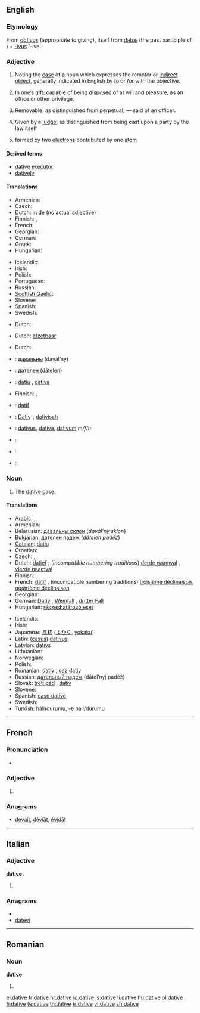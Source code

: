 ==English==

===Etymology===
From {{etyl|la}} ''[[dativus]]'' (appropriate to giving), itself from [[datus]] (the past participle of {{term|do|dō|I give|lang=la}}) + [[-ivus]] '-ive'.

===Adjective===
{{en-adj|-}}

# {{grammar}} Noting the [[case]] of a noun which expresses the remoter or [[indirect object]], generally indicated in English by ''to'' or ''for'' with the objective.
# {{legal}} In one’s gift; capable of being [[disposed]] of at will and pleasure, as an office or other privilege.
# {{legal}} Removable, as distinguished from perpetual; — said of an officer.
# {{legal}} Given by a [[judge]], as distinguished from being cast upon a party by the law itself
# {{science}} formed by two [[electron]]s contributed by one [[atom]]

====Derived terms====
* [[dative executor]]
* [[datively]]

====Translations====
{{trans-top|grammar: noting the case of noun which expresses indirect object}}
* Armenian: {{t|hy|տրական|tr=trakan}}
* Czech: {{t-|cs|dativní}}
* Dutch: in de {{t+|nl|datief|m}} (no actual adjective)
* Finnish: {{t|fi|datiivinen}}, {{t+|fi|datiivi|alt=datiivi-}}
* French: {{t+|fr|datif|m}}
* Georgian: {{t|ka|მიცემითი|tr=mic'emit'i|sc=Geor|xs=Georgian}}
* German: {{t+|de|Dativ|m}}
* Greek: {{t|el|δοτική|f|sc=Grek}}
* Hungarian: {{t|hu|részeshatározó}}
{{trans-mid}}
* Icelandic: {{t+|is|þágufall|alt=þágufalls-}}
* Irish: {{t+|ga|tabharthach|xs=Irish}}
* Polish: {{t+|pl|celownikowy|m}}
* Portuguese: {{t|pt|dativo|m}}
* Russian: {{t+|ru|дательный|tr=dátel’nyj}}
* [[Scottish Gaelic]]: {{t-|gd|tabhartach|xs=Scottish Gaelic}}
* Slovene: {{t|sl|Dajalnik|m}}
* Spanish: {{t+|es|dativo|m}}
* Swedish: {{t+|sv|dativ}}
{{trans-bottom}}

{{trans-top|capable of being disposed of at will}}
* Dutch: {{t-|nl|begeven}}
{{trans-mid}}
{{trans-bottom}}

{{trans-top|removable}}
* Dutch: [[afzetbaar]]
{{trans-mid}}
{{trans-bottom}}

{{trans-top|given by a judge}}
* Dutch: {{t+|nl|datief}}
{{trans-mid}}
{{trans-bottom}}

{{checktrans-top}}
* {{ttbc|Belarusian}}: [[давальны]] (davál’ny)
* {{ttbc|Bulgarian}}: [[дателен]] (dátelen)
* {{ttbc|Catalan}}: [[datiu]] {{m}}, [[dativa]] {{f}}
* Finnish: {{t|fi|datiivinen}}, {{t+|fi|datiivi|alt=datiivi-}}
* {{ttbc|French}}: [[datif]] {{m}}
* {{ttbc|German}}: [[Dativ]]-, [[dativisch]]
{{trans-mid}}
* {{ttbc|Latin}}: [[dativus]], [[dativa]], [[dativum]] ''m/f/n''
* {{ttbc|Norwegian}}: {{t-|no|dativ}}
* {{ttbc|Portuguese}}: {{t+|pt|dativo|m}}
* {{ttbc|Spanish}}: {{t+|es|dativo|m}}
{{trans-bottom}}

===Noun===
{{en-noun}}

# {{grammar}} The [[dative case]].

====Translations====
{{trans-top|dative case}}
* Arabic: {{Arab|[[حالة المفعول له|حَالةُ المَفْعُولُ لَهُ]]}} {{unicode|(ħāltu l-mafʕūlu láhu)}} {{f}}, {{Arab|[[حالة من حالات النصب|حَالَة مِنْ حَالاَتُ النُّصْب]]}} {{unicode|(ħāla min al-ħalātu n-núʂb)}} {{f}}
* Armenian: {{t|hy|տրական|tr=trakan}}
* Belarusian: [[давальны склон]] (''davál’ny sklon'') {{m}}
* Bulgarian: [[дателен падеж]] (''dátelen padéž'') {{m}}
* [[Catalan]]: [[datiu]] {{m}}
* Croatian: {{t+|hr|dativ|m|alt=dátīv}}
* Czech: {{t-|cs|třetí pád|m}}, {{t+|cs|dativ|m}}
* Dutch: [[datief]] {{m}}; (''incompatible numbering traditions'') [[derde naamval]] {{m}}, [[vierde naamval]] {{m}}
* Finnish: {{t+|fi|datiivi}}
* French: [[datif]] {{m}}, (incompatible numbering traditions) [[troisième déclinaison]], [[quatrième déclinaison]]
* Georgian: {{t|ka|მიცემითი|sc=Geor|xs=Georgian}}
* German: [[Dativ]] {{m}}, [[Wemfall]] {{m}}, [[dritter Fall]] {{m}}
* Hungarian: [[részeshatározó eset]]
{{trans-mid}}
* Icelandic: {{t+|is|þágufall|n}}
* Irish: {{t+|ga|tabharthach|m|xs=Irish}}
* Japanese: [[与格]] ([[よかく]], [[yokaku]])
* Latin: ([[casus]]) [[dativus]] {{m}}
* Latvian: [[datīvs]] {{m}}
* Lithuanian: {{t+|lt|naudininkas|m|xs=Lithuanian}}
* Norwegian: {{t-|no|dativ|m}}
* Polish: {{t+|pl|celownik|m}}
* Romanian: [[dativ]] {{n}}, [[caz dativ]] {{n}}
* Russian: [[дательный падеж]] (dátel’nyj padéž) {{m}}
* Slovak: [[tretí pád]] {{m}}, [[datív]] {{m}}
* Slovene: {{t+|sl|dajalnik|m}}
* Spanish: [[caso dativo]] {{m}}
* Swedish: {{t+|sv|dativ}}
* Turkish: {{t|tr|yönelme}} hâli/durumu, [[-e]] hâli/durumu
{{trans-bottom}}

----

==French==

===Pronunciation===
* {{audio|Dative-FR.ogg|Audio}}

===Adjective===
{{fr-adj-form|f}}

# {{feminine of|[[datif]]}}

===Anagrams===
* [[devait#French|devait]], [[déviât#French|déviât]], [[évidât#French|évidât]]

----

==Italian==

===Adjective===
'''dative'''

# {{form of|Feminine plural|[[dativo]]}}

===Anagrams===
* {{alphagram|adeitv}}
* [[datevi#Italian|datevi]]

----

==Romanian==

===Noun===
'''dative''' {{n|p}}

# {{plural of|dativ|lang=ro}}

[[el:dative]]
[[fr:dative]]
[[hr:dative]]
[[io:dative]]
[[is:dative]]
[[li:dative]]
[[hu:dative]]
[[pl:dative]]
[[fi:dative]]
[[te:dative]]
[[th:dative]]
[[tr:dative]]
[[vi:dative]]
[[zh:dative]]